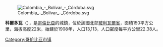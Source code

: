 [[Image:Colombia_-_Bolívar_-_Córdoba.svg|right]]

'''科爾多瓦'''（{{lang-es|Córdoba}}），是[[哥倫比亞|哥倫比亞]]的城鎮，位於該國北部[[玻利瓦爾省|玻利瓦爾省]]，面積150平方公里，海拔高度22米，始建於1908年，人口13,113，人口密度每平方公里22.38人。

{{Coord|9|35|12|N|74|49|38|W|display=title}}

{{Colombia-geo-stub}}
[[Category:哥伦比亚市镇|Category:哥伦比亚市镇]]